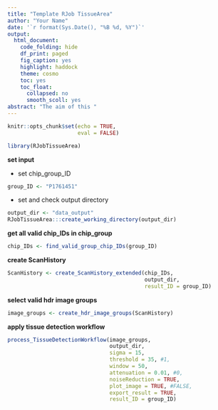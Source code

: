 ```yaml
---
title: "Template RJob TissueArea"
author: "Your Name"
date: '`r format(Sys.Date(), "%B %d, %Y")`'
output:
  html_document:
    code_folding: hide
    df_print: paged
    fig_caption: yes
    highlight: haddock
    theme: cosmo
    toc: yes
    toc_float:
      collapsed: no
      smooth_scoll: yes
abstract: "The aim of this "
---
```


```r
knitr::opts_chunk$set(echo = TRUE,
                      eval = FALSE)

library(RJobTissueArea)
```

**set input**

- set chip_group_ID

```r
group_ID <- "P1761451"
```

- set and check output directory

```r
output_dir <- "data_output"
RJobTissueArea:::create_working_directory(output_dir)
```

**get all valid chip_IDs in chip_group**

```r
chip_IDs <- find_valid_group_chip_IDs(group_ID)
```

**create ScanHistory**

```r
ScanHistory <- create_ScanHistory_extended(chip_IDs,
                                           output_dir,
                                           result_ID = group_ID)
```

**select valid hdr image groups**

```r
image_groups <- create_hdr_image_groups(ScanHistory)
```

**apply tissue detection workflow**

```r
process_TissueDetectionWorkflow(image_groups,
                                output_dir,
                                sigma = 15,
                                threshold = 35, #1,
                                window = 50,
                                attenuation = 0.01, #0,
                                noiseReduction = TRUE,
                                plot_image = TRUE, #FALSE,
                                export_result = TRUE,
                                result_ID = group_ID)
```

